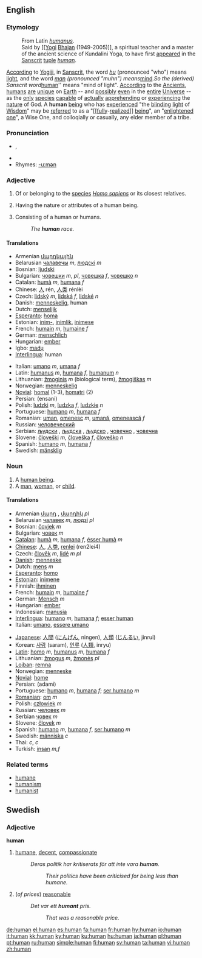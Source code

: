 ==English==

{{rank|forth|fire|lost|380|human|kept|business|mean}}

===Etymology===
:From Latin ''[[humanus]]''.
:Said by [[[[Yogi]] [[Bhajan]] (1949-2005)]], a spiritual teacher and a master of the ancient science of Kundalini Yoga, to have first [[appeared]] in the [[Sanscrit]] [[tuple]] ''[[hu]]''''[[man]]''.
[[According]] to [[Yogiji]], in [[Sanscrit]], the word ''[[hu]]'' (pronounced "who") means [[light]], and the word ''[[man]] (pronounced "muhn") means ''[[mind]].''  So the (derived) Sanscrit word ''[[human]]'' means "mind of light".  [[According]] to the [[Ancients]], [[humans]] [[are]] [[unique]] on [[Earth]] -- and [[possibly]] [[even]] in the [[entire]] [[Universe]] -- as the [[only]] [[species]] [[capable]] of [[actually]] [[apprehending]] or [[experiencing]] the [[nature]] of God.  A '''human''' [[being]] who has [[experienced]] "the [[blinding]] [[light]] of [[Wisdom]]" may be [[referred]] to as a "[[[[fully]]-[[realized]]]] [[being]]", an "[[enlightened]] [[one]]", a Wise One, and colloqially or casually, any elder member of a tribe.

===Pronunciation===
* {{IPA|/ˈhjuːmən̩/}}, {{SAMPA|/"hju:m@n/}}
*{{audio|en-us-human.ogg|Audio (US)}}
* Rhymes: [[Rhymes:English:-uːmən|-uːmən]]

===Adjective===
{{en-adj-more}}

# {{notcomp}} Of or belonging to the [[species]] ''[[Homo sapiens]]'' or its closest relatives.
# {{comparable}} Having the nature or attributes of a human being.
# {{notcomp}} Consisting of a human or humans.
#:''The '''human''' race.''

====Translations====
{{rfc-trans}}
{{top}}
*Armenian [[մարդկային]]
*Belarusian [[чалавечы]] ''m'', [[людскі]] ''m''
*Bosnian: [[ljudski]] {{m}}
*Bulgarian: [[човешки]] ''m'', ''pl'', [[човешка]] ''f'', [[човешко]] ''n''
*Catalan: [[humà]] ''m'', [[humana]] ''f''
*Chinese: [[人]] rén, [[人类]] rénlèi
*Czech: [[lidský]] ''m'', [[lidská]] ''f'', [[lidské]] ''n''
*Danish: [[menneskelig]], human
*Dutch: [[menselijk]]
*[[Esperanto]]: [[homa]]
*Estonian: [[inim-]], [[inimlik]], [[inimese]]
*French: [[humain]] ''m'', [[humaine]] ''f''
*German: [[menschlich]]
*Hungarian: [[ember]]
*Igbo: [[madụ]]
*[[Interlingua]]: human
{{mid}}
*Italian: [[umano]] ''m'', [[umana]] ''f''
*Latin: [[humanus]] ''m'', [[humana]] ''f'', [[humanum]] ''n''
*Lithuanian: [[žmoginis]] ''m'' (biological term), [[žmogiškas]] ''m''
*Norwegian: [[menneskelig]]
*[[Novial]]: [[homal]] (1-3), [[homatri]] (2)
*Persian: {{FAchar|[[انسانی]]}} (ensani)
*Polish: [[ludzki]] ''m'', [[ludzka]] ''f'', [[ludzkie]] ''n''
*Portuguese: [[humano]] ''m'', [[humana]] ''f''
*Romanian: [[uman]], [[omenesc]] ''m'', [[umană]], [[omenească]] ''f''
*Russian: [[человеческий]]
*Serbian: [[људски]] {{m}}, [[људска]] {{f}}, [[људско]] {{n}}, [[човечнo]] {{n}}, [[човечнa]] {{f}}
*Slovene: [[človeški]] ''m'', [[človeška]] ''f'', [[človeško]] ''n''
*Spanish: [[humano]] ''m'', [[humana]] ''f''
*Swedish: [[mänsklig]]
{{bottom}}

===Noun===
{{en-noun}}

# A [[human being]].
# A [[man]], [[woman]], or [[child]].

====Translations====
{{rfc-trans}}
{{top}}
*Armenian [[մարդ]] , [[մարդիկ]]  ''pl''
*Belarusian [[чалавек]] ''m'', [[людзі]] ''pl''
*Bosnian: [[čovjek]] ''m''
*Bulgarian: [[човек]] ''m''
*[[w:Catalan language|Catalan]]: [[humà]] ''m'', [[humana]] ''f'', [[ésser humà]] ''m'' 
*[[w:Chinese language|Chinese]]: [[人]], [[人类]], [[renlei]] (ren2lei4)
*Czech: [[člověk]] ''m'', [[lidé]] ''m pl''
*[[w:Danish language|Danish]]: [[menneske]]
*Dutch: [[mens]] ''m''
*[[Esperanto]]: [[homo]]
*[[w:Estonian language|Estonian]]: [[inimene]]
*Finnish: [[ihminen]]
*French: [[humain]] ''m'', [[humaine]] ''f''
*German: [[Mensch]] ''m''
*Hungarian: [[ember]]
*Indonesian: [[manusia]]
*[[w:Interlingua|Interlingua]]: [[humano]] ''m'', [[humana]] ''f''; [[esser human]]
*Italian: [[umano]], [[essere umano]]
{{mid}}
*[[w:Japanese language|Japanese]]: [[人間]] ([[にんげん]], ningen),  [[人類]] ([[じんるい]], jinrui)
*Korean: [[사람]] (saram), [[인류]] ([[人類]], inryu)
*[[w:Latin language|Latin]]: [[homo]] ''m'', [[humanus]] ''m'', [[humana]] ''f''
*Lithuanian: [[žmogus]] ''m'', [[žmonės]] ''pl''
*[[Lojban]]: [[remna]]
*Norwegian: [[menneske]]
*[[Novial]]: [[home]]
*Persian: {{FAchar|[[آدمی]]}} (adami)
*Portuguese: [[humano]] ''m'', [[humana]] ''f''; [[ser humano]] ''m''
*[[w:Romanian language|Romanian]]: [[om]] ''m''
*Polish: [[człowiek]] ''m''
*Russian: [[человек]] ''m''
*Serbian [[човек]] ''m''
*Slovene: [[človek]] ''m''
*Spanish: [[humano]] ''m'', [[humana]] ''f'', [[ser humano]] ''m''
*Swedish: [[människa]] ''c''
*Thai: {{THchar|[[คน]]}} ''c'', {{THchar|[[มนุษย์]]}} ''c''
*Turkish: [[insan]] ''m,f''

{{bottom}}

===Related terms===
*[[humane]]
*[[humanism]]
*[[humanist]]

==Swedish==
===Adjective===
{{sv-adj-reg}}
'''human'''
#[[humane]], [[decent]], [[compassionate]]
#:''Deras politik har kritiserats för att inte vara '''human'''.''
#::''Their politics have been criticised for being less than humane.''
#(''of prices'') [[reasonable]]
#:''Det var ett '''humant''' pris.''
#::''That was a reasonable price.''

[[de:human]]
[[el:human]]
[[es:human]]
[[fa:human]]
[[fr:human]]
[[hy:human]]
[[io:human]]
[[it:human]]
[[kk:human]]
[[ky:human]]
[[ku:human]]
[[hu:human]]
[[ja:human]]
[[pl:human]]
[[pt:human]]
[[ru:human]]
[[simple:human]]
[[fi:human]]
[[sv:human]]
[[ta:human]]
[[vi:human]]
[[zh:human]]